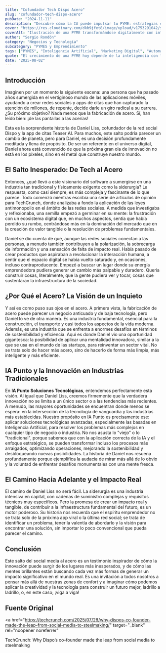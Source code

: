 ```yaml
---
title: "Cofundador Tech Dispo Acero"
slug: "cofundador-tech-dispo-acero"
pubDate: "2024-11-11"
description: "Descubre cómo la IA puede impulsar tu PYME: estrategias concretas de marketing, automatización y datos para aumentar ventas."
cover: "https://res.cloudinary.com/dkb9jfet8/image/upload/v1753291042/small-business_kk56r6.jpg"
coverAlt: "Ilustración de una PYME transformándose digitalmente con inteligencia artificial."
author: "Sergio Rondón"
category: "Negocios y Tecnología"
subcategory: "PYMES y Emprendimiento"
tags: ["PYMES", "Inteligencia Artificial", "Marketing Digital", "Automatización", "Ventas"]
quote: "El crecimiento de una PYME hoy depende de la inteligencia con la que se aplican datos, IA y estrategia. — Sergio Rondón"
date: "2025-08-02"
---
```




<h2 id="introduccion">Introducción</h2>

Imaginen por un momento la siguiente escena: una persona que ha pasado años sumergida en el vertiginoso mundo de las aplicaciones móviles, ayudando a crear redes sociales y apps de citas que han capturado la atención de millones, de repente, decide darle un giro radical a su carrera. ¿Su próximo objetivo? Nada menos que la fabricación de acero. Sí, han leído bien: ¡de las pantallas a las acerías!

Esta es la sorprendente historia de Daniel Liss, cofundador de la red social Dispo y la app de citas Teaser AI. Para muchos, este salto podría parecer un cambio de planeta, pero para Daniel, es una decisión profundamente meditada y llena de propósito. De ser un referente en el universo digital, Daniel ahora está convencido de que la próxima gran ola de innovación no está en los píxeles, sino en el metal que construye nuestro mundo.

<h2 id="el-salto-inesperado-de-tech-al-acero">
  El Salto Inesperado: De Tech al Acero
</h2>

Entonces, ¿qué llevó a este visionario del software a sumergirse en una industria tan tradicional y físicamente exigente como la siderurgia? La respuesta, como casi siempre, es más compleja y fascinante de lo que parece. Todo comenzó mientras escribía una serie de artículos de opinión para TechCrunch, donde analizaba a fondo la aplicación de las leyes antimonopolio en el ámbito de las redes sociales. A medida que investigaba y reflexionaba, una semilla empezó a germinar en su mente: la frustración con un ecosistema digital que, en muchos aspectos, sentía que había perdido su rumbo, centrándose más en la dominación del mercado que en la creación de valor tangible o la resolución de problemas fundamentales.

Daniel se dio cuenta de que, aunque las redes sociales conectan a las personas, a menudo también contribuyen a la polarización, la sobrecarga de información y una sensación de falta de impacto real. Había pasado de crear productos que aspiraban a revolucionar la interacción humana, a sentir que el espacio digital se había vuelto saturado y, en ocasiones, incluso contraproducente. Empezó a buscar un lugar donde su energía emprendedora pudiera generar un cambio más palpable y duradero. Quería construir cosas, literalmente, que la gente pudiera ver y tocar, cosas que sustentaran la infraestructura de la sociedad.

<h2 id="por-que-el-acero-la-vision-de-un-inquieto">
  ¿Por Qué el Acero? La Visión de un Inquieto
</h2>

Y así es como puso sus ojos en el acero. A primera vista, la fabricación de acero puede parecer un negocio anticuado y de baja tecnología, pero Daniel lo ve de otra manera. Es una industria fundamental, esencial para la construcción, el transporte y casi todos los aspectos de la vida moderna. Además, es una industria que se enfrenta a enormes desafíos en términos de sostenibilidad y eficiencia. Aquí es donde Daniel vio una oportunidad gigantesca: la posibilidad de aplicar una mentalidad innovadora, similar a la que se usa en el mundo de las startups, para reinventar un sector vital. No se trata solo de hacer más acero, sino de hacerlo de forma más limpia, más inteligente y más eficiente.

<h2 id="ia-punto-y-la-innovacion-en-industrias-tradicionales">
  IA Punto y la Innovación en Industrias Tradicionales
</h2>

En **IA Punto Soluciones Tecnológicas**, entendemos perfectamente esta visión. Al igual que Daniel Liss, creemos firmemente que la verdadera innovación no se limita a un único sector o a las tendencias más recientes. A menudo, las mayores oportunidades se encuentran donde menos se espera: en la intersección de la tecnología de vanguardia y las industrias más establecidas. Nuestro propósito en IA Punto es precisamente ese: aplicar soluciones tecnológicas avanzadas, especialmente las basadas en Inteligencia Artificial, para resolver los problemas más complejos en cualquier tipo de negocio o industria. No nos asusta lo "viejo" o lo "tradicional", porque sabemos que con la aplicación correcta de la IA y el enfoque estratégico, se pueden transformar incluso los procesos más arraigados, optimizando operaciones, mejorando la sostenibilidad y desbloqueando nuevas posibilidades. La historia de Daniel nos resuena profundamente porque ejemplifica la audacia de mirar más allá de lo obvio y la voluntad de enfrentar desafíos monumentales con una mente fresca.

<h2 id="el-camino-hacia-adelante-y-el-impacto-real">
  El Camino Hacia Adelante y el Impacto Real
</h2>

El camino de Daniel Liss no será fácil. La siderurgia es una industria intensiva en capital, con cadenas de suministro complejas y requisitos técnicos muy específicos. Pero la promesa de crear un impacto real y tangible, de contribuir a la infraestructura fundamental del futuro, es un motor poderoso. Su historia nos recuerda que el espíritu emprendedor no se trata solo de la próxima app viral o la última red social; se trata de identificar un problema, tener la valentía de abordarlo y la visión para encontrar una solución, sin importar lo poco convencional que pueda parecer el camino.

<h2 id="conclusion">Conclusión</h2>

Este salto del social media al acero es un testimonio inspirador de cómo la innovación puede surgir de los lugares más inesperados, y de cómo las mentes brillantes están buscando cada vez más formas de generar un impacto significativo en el mundo real. Es una invitación a todos nosotros a pensar más allá de nuestras zonas de confort y a imaginar cómo podemos aplicar la creatividad y la tecnología para construir un futuro mejor, ladrillo a ladrillo, o, en este caso, ¡viga a viga!

<h2 id="fuente-original">Fuente Original</h2>

<a
  href="https://techcrunch.com/2025/07/28/why-dispos-co-founder-made-the-leap-from-social-media-to-steelmaking/"
  target="_blank"
  rel="noopener noreferrer"
>
  TechCrunch: Why Dispo’s co-founder made the leap from social media to
  steelmaking
</a>
